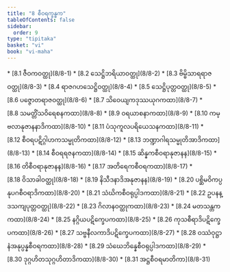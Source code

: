 ```yaml
---
title: "8 စီဝရက္ခန္ဓက"
tableOfContents: false
sidebar:
  order: 9
type: "tipitaka"
basket: "vi"
book: "vi-maha"
---
```



<DynamicBreadcrumb />



<TableOfContents book="vi-maha" section="8">
* [8.1 ဇီဝကဝတ္ထု](8/8-1)
* [8.2 သေဋ္ဌိဘရိယာဝတ္ထု](8/8-2)
* [8.3 ဗိမ္ဗိသာရရာဇဝတ္ထု](8/8-3)
* [8.4 ရာဇဂဟသေဋ္ဌိဝတ္ထု](8/8-4)
* [8.5 သေဋ္ဌိပုတ္တဝတ္ထု](8/8-5)
* [8.6 ပဇ္ဇောတရာဇဝတ္ထု](8/8-6)
* [8.7 သိဝေယျကဒုဿယုဂကထာ](8/8-7)
* [8.8 သမတ္တိံသဝိရေစနကထာ](8/8-8)
* [8.9 ဝရယာစနာကထာ](8/8-9)
* [8.10 ကမ္ဗလာနုဇာနနာဒိကထာ](8/8-10)
* [8.11 ပံသုကူလပရိယေသနကထာ](8/8-11)
* [8.12 စီဝရပဋိဂ္ဂါဟကသမ္မုတိကထာ](8/8-12)
* [8.13 ဘဏ္ဍာဂါရသမ္မုတိအာဒိကထာ](8/8-13)
* [8.14 စီဝရရဇနကထာ](8/8-14)
* [8.15 ဆိန္နကစီဝရာနုဇာနန](8/8-15)
* [8.16 တိစီဝရာနုဇာနန](8/8-16)
* [8.17 အတိရေကစီဝရကထာ](8/8-17)
* [8.18 ဝိသာခါဝတ္ထု](8/8-18)
* [8.19 နိသီဒနာဒိအနုဇာနန](8/8-19)
* [8.20 ပစ္ဆိမဝိကပ္ပနုပဂစီဝရာဒိကထာ](8/8-20)
* [8.21 သံဃိကစီဝရုပ္ပါဒကထာ](8/8-21)
* [8.22 ဥပနန္ဒသကျပုတ္တဝတ္ထု](8/8-22)
* [8.23 ဂိလာနဝတ္ထုကထာ](8/8-23)
* [8.24 မတသန္တကကထာ](8/8-24)
* [8.25 နဂ္ဂိယပဋိက္ခေပကထာ](8/8-25)
* [8.26 ကုသစီရာဒိပဋိက္ခေပကထာ](8/8-26)
* [8.27 သဗ္ဗနီလကာဒိပဋိက္ခေပကထာ](8/8-27)
* [8.28 ဝဿံဝုဋ္ဌာနံအနုပ္ပန္နစီဝရကထာ](8/8-28)
* [8.29 သံဃေဘိန္နေစီဝရုပ္ပါဒကထာ](8/8-29)
* [8.30 ဒုဂ္ဂဟိတသုဂ္ဂဟိတာဒိကထာ](8/8-30)
* [8.31 အဋ္ဌစီဝရမာတိကာ](8/8-31)
</TableOfContents>
